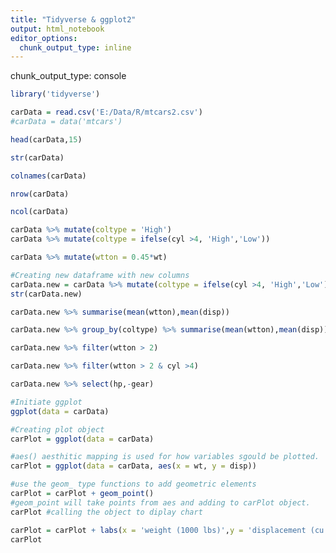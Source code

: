 ---
title: "Tidyverse & ggplot2"
output: html_notebook
editor_options: 
  chunk_output_type: inline
---
chunk_output_type: console
```{r}
library('tidyverse')
```
```{r}
carData = read.csv('E:/Data/R/mtcars2.csv')
#carData = data('mtcars')
```
```{r}
head(carData,15)
```
```{r}
str(carData)
```
```{r}
colnames(carData)
```
```{r}
nrow(carData)
```
```{r}
ncol(carData)
```
```{r}
carData %>% mutate(coltype = 'High')
carData %>% mutate(coltype = ifelse(cyl >4, 'High','Low'))
```


```{r}
carData %>% mutate(wtton = 0.45*wt)
```
```{r}
#Creating new dataframe with new columns
carData.new = carData %>% mutate(coltype = ifelse(cyl >4, 'High','Low'),wtton = 0.45*wt)
str(carData.new)
```
```{r}
carData.new %>% summarise(mean(wtton),mean(disp))
```
```{r}
carData.new %>% group_by(coltype) %>% summarise(mean(wtton),mean(disp))
```

```{r}
carData.new %>% filter(wtton > 2)
```
```{r}
carData.new %>% filter(wtton > 2 & cyl >4)
```

```{r}
carData.new %>% select(hp,-gear)
```
```{r}
#Initiate ggplot
ggplot(data = carData)
```
```{r}
#Creating plot object
carPlot = ggplot(data = carData)
```

```{r}
#aes() aesthitic mapping is used for how variables sgould be plotted.
carPlot = ggplot(data = carData, aes(x = wt, y = disp))
```
```{r}
#use the geom_ type functions to add geometric elements
carPlot = carPlot + geom_point() 
#geom_point will take points from aes and adding to carPlot object.
carPlot #calling the object to diplay chart
```
```{r}
carPlot = carPlot + labs(x = 'weight (1000 lbs)',y = 'displacement (cu. in)', title = 'Weight vs displacement')
carPlot
```

